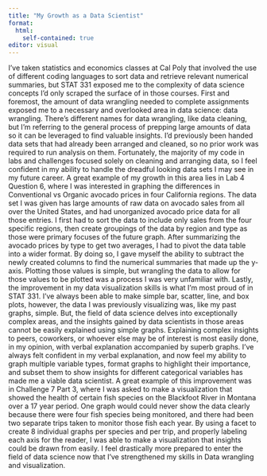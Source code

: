 ```yaml
---
title: "My Growth as a Data Scientist"
format: 
  html:
    self-contained: true
editor: visual
---
```


I've taken statistics and economics classes at Cal Poly that involved the use of different coding languages to sort data and retrieve relevant numerical summaries, but STAT 331 exposed me to the complexity of data science concepts I'd only scraped the surface of in those courses. First and foremost, the amount of data wrangling needed to complete assignments exposed me to a necessary and overlooked area in data science: data wrangling. There's different names for data wrangling, like data cleaning, but I'm referring to the general process of prepping large amounts of data so it can be leveraged to find valuable insights. I'd previously been handed data sets that had already been arranged and cleaned, so no prior work was required to run analysis on them. Fortunately, the majority of my code in labs and challenges focused solely on cleaning and arranging data, so I feel confident in my ability to handle the dreadful looking data sets I may see in my future career. A great example of my growth in this area lies in Lab 4 Question 6, where I was interested in graphing the differences in Conventional vs Organic avocado prices in four California regions. The data set I was given has large amounts of raw data on avocado sales from all over the United States, and had unorganized avocado price data for all those entries. I first had to sort the data to include only sales from the four specific regions, then create groupings of the data by region and type as those were primary focuses of the future graph. After summarizing the avocado prices by type to get two averages, I had to pivot the data table into a wider format. By doing so, I gave myself the ability to subtract the newly created columns to find the numerical summaries that made up the y-axis. Plotting those values is simple, but wrangling the data to allow for those values to be plotted was a process I was very unfamiliar with. Lastly, the improvement in my data visualization skills is what I'm most proud of in STAT 331. I've always been able to make simple bar, scatter, line, and box plots, however, the data I was previously visualizing was, like my past graphs, simple. But, the field of data science delves into exceptionally complex areas, and the insights gained by data scientists in those areas cannot be easily explained using simple graphs. Explaining complex insights to peers, coworkers, or whoever else may be of interest is most easily done, in my opinion, with verbal explanation accompanied by superb graphs. I've always felt confident in my verbal explanation, and now feel my ability to graph multiple variable types, format graphs to highlight their importance, and subset them to show insights for different categorical variables has made me a viable data scientist. A great example of this improvement was in Challenge 7 Part 3, where I was asked to make a visualization that showed the health of certain fish species on the Blackfoot River in Montana over a 17 year period. One graph would could never show the data clearly because there were four fish species being monitored, and there had been two separate trips taken to monitor those fish each year. By using a facet to create 8 individual graphs per species and per trip, and properly labeling each axis for the reader, I was able to make a visualization that insights could be drawn from easily. I feel drastically more prepared to enter the field of data science now that I've strengthened my skills in Data wrangling and visualization.
